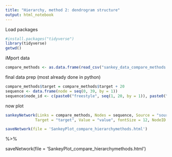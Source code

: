```yaml
---
title: "Hierarchy, method 2: dendrogram structure"
output: html_notebook
---
```



Load packages 

```r
#install.packages("tidyverse")
library(tidyverse)
getwd()
```

iMport data
```r
compare_methods <- as.data.frame(read_csv("sankey_data_compare_methods.csv"))
```

final data prep (most already done in python)
```r
compare_methods$target = compare_methods$target + 20
sequence <- data.frame(node = seq(0, 39, by = 1))
sequence$node_id <- c(paste0("freestyle", seq(1, 20, by = 1)), paste0("dendro", seq(1, 20, by = 1)))
```

now plot
```r
sankeyNetwork(Links = compare_methods, Nodes = sequence, Source = "source",
             Target = "target", Value = "value", fontSize = 12, NodeID = "node_id", nodeWidth = 30) %>% 

saveNetwork(file = 'SankeyPlot_compare_hierarchymethods.html')
```
%>% 

saveNetwork(file = 'SankeyPlot_compare_hierarchymethods.html')
